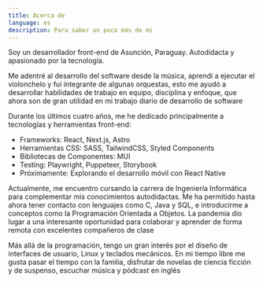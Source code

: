```yaml
---
title: Acerca de
language: es
description: Para saber un poco más de mi
---
```


Soy un desarrollador front-end de Asunción, Paraguay. Autodidacta y apasionado por la tecnología. 

Me adentré al desarrollo del software desde la música, aprendí a ejecutar el violonchelo y fui integrante 
de algunas orquestas, esto me ayudó a desarrollar habilidades de trabajo en equipo, disciplina y enfoque, 
que ahora son de gran utilidad en mi trabajo diario de desarrollo de software

Durante los últimos cuatro años, me he dedicado principalmente a tecnologías y herramientas front-end:

- Frameworks: React, Next.js, Astro
- Herramientas CSS: SASS, TailwindCSS, Styled Components
- Bibliotecas de Componentes: MUI
- Testing: Playwright, Puppeteer, Storybook
- Próximamente: Explorando el desarrollo móvil con React Native

Actualmente, me encuentro cursando la carrera de Ingeniería Informática para complementar mis conocimientos 
autodidactas. Me ha permitido hasta ahora tener contacto con lenguajes como C, Java y SQL, e introducirme a 
conceptos como la Programación Orientada a Objetos. La pandemia dio lugar a una interesante oportunidad para 
colaborar y aprender de forma remota con excelentes compañeros de clase

Más allá de la programación, tengo un gran interés por el diseño de interfaces de usuario, Linux y teclados 
mecánicos. En mi tiempo libre me gusta pasar el tiempo con la familia, disfrutar de novelas de ciencia ficción 
y de suspenso, escuchar música y pódcast en inglés